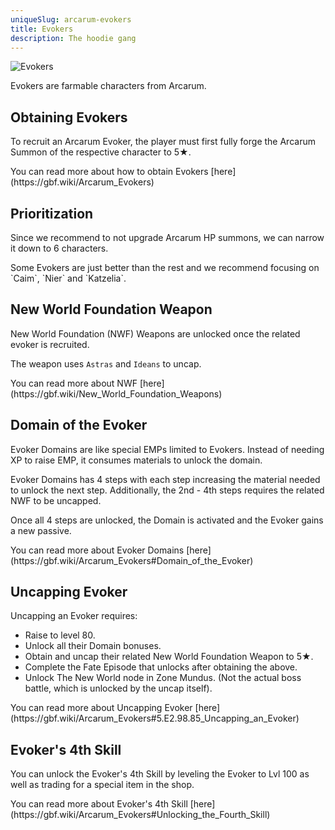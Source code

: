 ```yaml
---
uniqueSlug: arcarum-evokers
title: Evokers
description: The hoodie gang
---
```


<div className="my-6 w-full overflow-y-auto">
    <Image
        src="/images/group/evokers_hooded.png"
        alt="Evokers"
        height={0}
        width={0}
        quality={100}
        sizes="100vw"
        className="w-full"
    />
</div>

Evokers are farmable characters from Arcarum.

## Obtaining Evokers

To recruit an Arcarum Evoker,
the player must first fully forge the Arcarum Summon of the respective character to 5★.

<Callout type="default">
    You can read more about how to obtain Evokers
    [here](https://gbf.wiki/Arcarum_Evokers)
</Callout>

## Prioritization

Since we recommend to not upgrade Arcarum HP summons, we can narrow it down to 6 characters.

<Callout type="warning">
    Some Evokers are just better than the rest and we
    recommend focusing on `Caim`, `Nier` and `Katzelia`.
</Callout>

## New World Foundation Weapon

New World Foundation (NWF) Weapons are unlocked once the related evoker is recruited.

The weapon uses `Astras` and `Ideans` to uncap.

<Callout type="default">
    You can read more about NWF
    [here](https://gbf.wiki/New_World_Foundation_Weapons)
</Callout>

## Domain of the Evoker

Evoker Domains are like special EMPs limited to Evokers.
Instead of needing XP to raise EMP, it consumes materials to unlock the domain.

Evoker Domains has 4 steps with each step increasing the material needed to unlock the next step.
Additionally, the 2nd - 4th steps requires the related NWF to be uncapped.

Once all 4 steps are unlocked, the Domain is activated and the Evoker gains a new passive.

<Callout type="default">
    You can read more about Evoker Domains
    [here](https://gbf.wiki/Arcarum_Evokers#Domain_of_the_Evoker)
</Callout>

## Uncapping Evoker

Uncapping an Evoker requires:

-   Raise to level 80.
-   Unlock all their Domain bonuses.
-   Obtain and uncap their related New World Foundation Weapon to 5★.
-   Complete the Fate Episode that unlocks after obtaining the above.
-   Unlock The New World node in Zone Mundus.
    (Not the actual boss battle, which is unlocked by the uncap itself).

<Callout type="default">
    You can read more about Uncapping Evoker
    [here](https://gbf.wiki/Arcarum_Evokers#5.E2.98.85_Uncapping_an_Evoker)
</Callout>

## Evoker's 4th Skill

You can unlock the Evoker's 4th Skill by leveling the Evoker to Lvl 100 as
well as trading for a special item in the shop.

<Callout type="default">
    You can read more about Evoker's 4th Skill
    [here](https://gbf.wiki/Arcarum_Evokers#Unlocking_the_Fourth_Skill)
</Callout>
